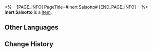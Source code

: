 <%-- [PAGE_INFO]
PageTitle=#Inert Salsotto#
[END_PAGE_INFO] --%>
{{Item Infobox
|id          = 83063
|image       = Item Inert Salsotto.png
|type        = 
|invCategory = 
|rarity      = 4
|effect      = 
|description = 
}}
'''Inert Salsotto''' is a [[Item]].

==Other Languages==
{{Other Languages
|en   = Inert Salsotto
|zhs  = 停转的萨尔索图
|zht  = 停轉的薩爾索圖
|ja   = 自転が止まったサルソット
|ko   = 회전을 멈춘 살소토
|es   = Salsotto inerte
|fr   = Salsotto inerte
|ru   = Замершее Салсотто
|th   = Inert Salsotto
|vi   = Salsotto Dừng Xoay
|de   = Regloses Salsotto
|id   = Inert Salsotto
|pt   = Salsotto Inerte
}}

==Change History==
{{Change History|1.0}}